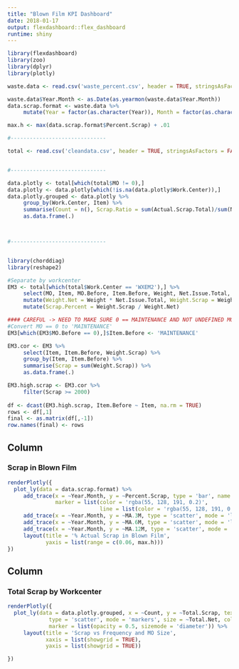 ```yaml
---
title: "Blown Film KPI Dashboard"
date: 2018-01-17
output: flexdashboard::flex_dashboard
runtime: shiny
---
```


```r

library(flexdashboard)
library(zoo)
library(dplyr)
library(plotly)

waste.data <- read.csv('waste_percent.csv', header = TRUE, stringsAsFactors = FALSE) 

waste.data$Year.Month <- as.Date(as.yearmon(waste.data$Year.Month))
data.scrap.format <- waste.data %>%
     mutate(Year = factor(as.character(Year)), Month = factor(as.character(Month)))

max.h <- max(data.scrap.format$Percent.Scrap) + .01

#------------------------------

total <- read.csv('cleandata.csv', header = TRUE, stringsAsFactors = FALSE)


#------------------------------

data.plotly <- total[which(total$MO != 0),]
data.plotly <- data.plotly[which(!is.na(data.plotly$Work.Center)),]
data.plotly.grouped <- data.plotly %>%
     group_by(Work.Center, Item) %>%
     summarise(Count = n(), Scrap.Ratio = sum(Actual.Scrap.Total)/sum(Net.Issue.Total), Total.Net = sum(Net.Issue.Total), Total.Scrap = sum(Actual.Scrap.Total)) %>%
     as.data.frame(.)



#------------------------------


library(chorddiag)
library(reshape2)

#Separate by workcenter
EM3 <- total[which(total$Work.Center == 'WXEM2'),] %>%
     select(MO, Item, MO.Before, Item.Before, Weight, Net.Issue.Total, Actual.Scrap.Total) %>%
     mutate(Weight.Net = Weight * Net.Issue.Total, Weight.Scrap = Weight * Actual.Scrap.Total) %>%
     mutate(Scrap.Percent = Weight.Scrap / Weight.Net)

#### CAREFUL -> NEED TO MAKE SURE 0 == MAINTENANCE AND NOT UNDEFINED MOS
#Convert MO == 0 to 'MAINTENANCE'
EM3[which(EM3$MO.Before == 0),]$Item.Before <- 'MAINTENANCE'

EM3.cor <- EM3 %>%
     select(Item, Item.Before, Weight.Scrap) %>%
     group_by(Item, Item.Before) %>%
     summarise(Scrap = sum(Weight.Scrap)) %>%
     as.data.frame(.)

EM3.high.scrap <- EM3.cor %>%
     filter(Scrap >= 2000)
     
df <- dcast(EM3.high.scrap, Item.Before ~ Item, na.rm = TRUE)
rows <- df[,1]
final <- as.matrix(df[,-1])
row.names(final) <- rows

```

Column
-------------------------------------  

### Scrap in Blown Film

```r

renderPlotly({
  plot_ly(data = data.scrap.format) %>%
     add_trace(x = ~Year.Month, y = ~Percent.Scrap, type = 'bar', name = 'Monthly Scrap',
               marker = list(color = 'rgba(55, 128, 191, 0.2)',
                             line = list(color = 'rgba(55, 128, 191, 0.7)', width = 2))) %>%
     add_trace(x = ~Year.Month, y = ~MA.3M, type = 'scatter', mode = 'lines', name = ' 3 Month MA') %>%
     add_trace(x = ~Year.Month, y = ~MA.6M, type = 'scatter', mode = 'lines', name = ' 6 Month MA') %>%
     add_trace(x = ~Year.Month, y = ~MA.12M, type = 'scatter', mode = 'lines', name = ' 12 Month MA') %>%
     layout(title = '% Actual Scrap in Blown Film',
            yaxis = list(range = c(0.06, max.h)))
})

```

Column
-------------------------------------  

### Total Scrap by Workcenter

```r

renderPlotly({
  plot_ly(data = data.plotly.grouped, x = ~Count, y = ~Total.Scrap, text = ~Item, 
             type = 'scatter', mode = 'markers', size = ~Total.Net, color = ~Work.Center, colors = 'Paired',
             marker = list(opacity = 0.5, sizemode = 'diameter')) %>%
     layout(title = 'Scrap vs Frequency and MO Size',
            xaxis = list(showgrid = TRUE),
            yaxis = list(showgrid = TRUE))

})

```


<!-- ## Chord Diagram -->

<!-- ```{r chord, fig.width=5, fig.height=5} -->

<!-- c <- chorddiag(final, type = "bipartite", showTicks = F, groupnameFontsize = 14, groupnamePadding = 10, margin = 90) -->

<!-- c -->
<!-- ``` -->

